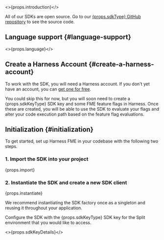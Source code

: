 <>{props.introduction}</>

All of our SDKs are open source. Go to our <a href="{props.repo}">{props.sdkType} GitHub repository</a> to see the source code.

## Language support {#language-support}

<>{props.language}</>

## Create a Harness Account {#create-a-harness-account}

To work with the SDK, you will need a Harness account. If you don't yet have an account, you can [get one for free](https://app.harness.io/auth/#/signup?utm_source=harness_hdh_fme).

You could skip this for now, but you will soon need to create a {props.sdkKeyType} SDK key and some FME feature flags in Harness. Once these are created, you will be able to use the SDK to evaluate your flags and alter your code execution path based on the feature flag evaluations.

## Initialization {#initialization}

To get started, set up Harness FME in your codebase with the following two steps.

### 1. Import the SDK into your project

<div>{props.import}</div>

### 2. Instantiate the SDK and create a new SDK client

<div>{props.instantiate}</div>

We recommend instantiating the SDK factory once as a singleton and reusing it throughout your application.

Configure the SDK with the {props.sdkKeyType} SDK key for the Split environment that you would like to access.

<>{props.sdkKeyDetails}</>